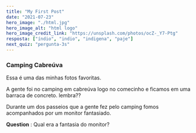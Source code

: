 ```yaml
---
title: "My First Post"
date: "2021-07-23"
hero_image: "./html.jpg"
hero_image_alt: "html logo"
hero_image_credit_link: "https://unsplash.com/photos/ocZ-_Y7-Ptg"
resposta: ["índio", "indio", "indigena", "paje"]
next_quiz: "pergunta-3s"
---
```


### Camping Cabreúva

Essa é uma das minhas fotos favoritas.

A gente foi no camping em cabreúva logo no comecinho e ficamos em uma barraca de concreto. lembra??

Durante um dos passeios que a gente fez pelo camping fomos acompanhados por um monitor fantasiado.

**Question** : Qual era a fantasia do monitor?

